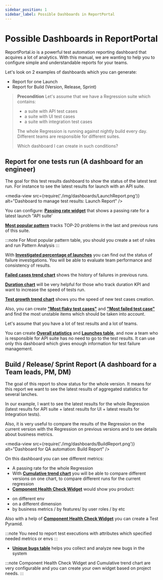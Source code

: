 ```yaml
---
sidebar_position: 1
sidebar_label: Possible Dashboards in ReportPortal
---
```


# Possible Dashboards in ReportPortal

ReportPortal.io is a powerful test automation reporting dashboard that acquires a lot of analytics. With this manual, we are wanting to help you to configure simple and understandable reports for your teams.

Let's look on 2 examples of dashboards which you can generate:
* Report for one Launch
* Report for Build (Version, Release, Sprint)

> **Precondition**
> Let's assume that we have a Regression suite which contains:
>
> - a suite with API test cases
> - a suite with UI test cases
> - a suite with integration test cases
>
> The whole Regression is running against nightly build every day.
> Different teams are responsible for different suites.
>
> Which dashboard I can create in such conditions?

##  Report for one tests run (A dashboard for an engineer)

The goal for this test results dashboard to show the status of the latest test run. For instance to see the latest results for launch with an API suite.

<media-view src={require('./img/dashboards/LaunchReport.png')} alt="Dashboard to manage test results: Launch Report" />

You can configure:
[**Passing rate widget**](./PassingRateSummary) that shows a passing rate for a latest launch "API suite'

[**Most popular pattern**](./MostPopularPatternTableTop20) tracks TOP-20 problems in the last and previous runs of this suite.

:::note
For Most popular pattern table, you should you create a set of rules and run Pattern Analysis
:::

With [**Investigated percentage of launches**](./InvestigatedPercentageOfLaunches) you can find out the status of failure investigations. You will be able to evaluate team performance and consistency of results.

[**Failed cases trend chart**](./FailedCasesTrendChart) shows the history of failures in previous runs. 

[**Duration chart**](./LaunchesDurationChart) will be very helpful for those who track duration KPI and want to increase the speed of tests run. 

[**Test growth trend chart**](./TestCasesGrowthTrendChart) shows you the speed of new test cases creation.

Also, you can create [**"Most flaky test cases"**](./FlakyTestCasesTableTop20) and [**"Most failed test case"**](./MostFailedTestCasesTableTop20) and find the most unstable items which should be taken into account.

Let's assume that you have a lot of test results and a lot of teams.

You can create [**Overall statistics**](./OverallStatistics) and [**Launches table**](./LaunchesTable), and now a team who is responsible for API suite has no need to go to the test results. It can use only this dashboard which gives enough information for test failure management.

##  Build / Release/ Sprint Report (A dashboard for a Team leads, PM, DM)

The goal of this report to show status for the whole version. It means for this report we want to see the latest results of aggregated statistics for several lanches.

In our example, I want to see the latest results for the whole Regression (latest results for API suite + latest results for UI + latest results for Integration tests).

Also, it is very useful to compare the results of the Regression on the current version with the Regression on previous versions and to see details about business metrics.

<media-view src={require('./img/dashboards/BuildReport.png')} alt="Dashboard for QA automation: Build Report" />

On this dashboard you can see different metrics:

- A passing rate for the whole Regression
- With [**Cumulative trend chart**](./CumulativeTrendChart) you will be able to compare different versions on one chart, to compare different runs for the current regression
- [**Component Health Check Widget**](./ComponentHealthCheck) would show you product:

* on different env
* on a different dimension
* by business metrics / by features/ by user roles / by etc

Also with a help of [**Component Health Check Widget**](./ComponentHealthCheck) you can create a Test Pyramid.

:::note
You need to report test executions with attributes which specified needed metrics or envs
:::

- [**Unique bugs table**](./UniqueBugsTable) helps you collect and analyze new bugs in the system

:::note
Component Health Check Widget and Cumulative trend chart are very configurable and you can create your own widget based on project needs.
:::


